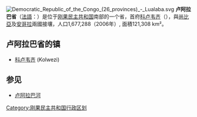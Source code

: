 {{otheruses|卢阿拉巴}}
[[File:Democratic_Republic_of_the_Congo_(26_provinces)_-_Lualaba.svg|thumb]]
'''卢阿拉巴省'''（[[法語|法語]]：'''{{lang|fr|Province de la Lualaba}}'''）是位于[[刚果民主共和国|刚果民主共和国]]南部的一个省，首府[[科卢韦齐|科卢韦齐]]（{{lang|fr|Kolwezi}}），與[[尚比亞|尚比亞]]及[[安哥拉|安哥拉]]兩國接壤，人口1,677,288（2006年）, 面積121,308 km²。

==卢阿拉巴省的镇==
* [[科卢韦齐|科卢韦齐]] (Kolwezi)

==参见==
* [[卢阿拉巴河|卢阿拉巴河]]

{{DRCongo-geo-stub}}
{{coord|display=title}}
{{RDC}}

[[Category:刚果民主共和国行政区划|Category:刚果民主共和国行政区划]]